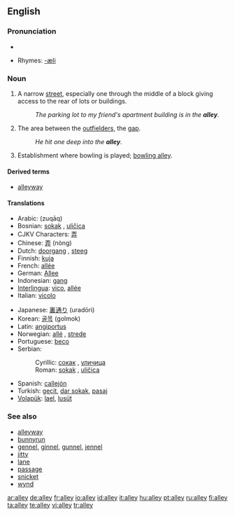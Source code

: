 ==English==
{{wikipedia}}

===Pronunciation===
* {{audio|en-us-alley.ogg|Audio (US)}}

* Rhymes: [[Rhymes:English:-æli|-æli]]

===Noun===
{{en-noun}}

# A narrow [[street]], especially one through the middle of a block giving access to the rear of lots or buildings.
#: ''The parking lot to my friend's apartment building is in the '''alley'''.''
# {{baseball}} The area between the [[outfielder]]s, the [[gap]].
#: ''He hit one deep into the '''alley'''.''
# {{italbrac|bowling}} Establishment where bowling is played; [[bowling alley]].

====Derived terms====
* [[alleyway]]

====Translations====
{{top}}
* Arabic: {{Arab|[[زقاق]]}} (zuqāq) {{m}}
* Bosnian: [[sokak#Bosnian|sokak]] {{m}}, [[uličica#Bosnian|uličica]] {{f}}
* CJKV Characters: [[弄]]
* Chinese: [[弄]] (nòng)
* Dutch: [[doorgang]] {{m}}, [[steeg]] {{f}}
* Finnish: [[kuja]]
* French: [[allée]] {{f}}
* German: [[Allee]] {{f}}
* Indonesian: [[gang]]
* [[Interlingua]]: [[vico]], [[allée]]
* Italian: [[vicolo]] {{m}}
{{mid}}
* Japanese: [[裏通り]] (uradōri)
* Korean: [[골목]] (golmok)
* Latin: [[angiportus]] {{m}}
* Norwegian: [[allé]] {{m}}, [[strede]] {{n}}
* Portuguese: [[beco]] {{m}}
* Serbian:
*: Cyrillic: [[сокак#Serbian|сокак]] {{m}}, [[уличица#Serbian|уличица]] {{f}}
*: Roman: [[sokak#Serbian|sokak]] {{m}}, [[uličica#Serbian|uličica]] {{f}}
* Spanish: [[callejón]] {{m}}
* Turkish: [[geçit]], [[dar sokak]], [[pasaj]]
* [[Volapük]]: [[lael]], [[lusüt]]
{{bottom}}

===See also===
* [[alleyway]]
* [[bunnyrun]]
* [[gennel]], [[ginnel]], [[gunnel]], [[jennel]]
* [[jitty]]
* [[lane]]
* [[passage]]
* [[snicket]]
* [[wynd]]

[[ar:alley]]
[[de:alley]]
[[fr:alley]]
[[io:alley]]
[[id:alley]]
[[it:alley]]
[[hu:alley]]
[[pt:alley]]
[[ru:alley]]
[[fi:alley]]
[[ta:alley]]
[[te:alley]]
[[vi:alley]]
[[tr:alley]]